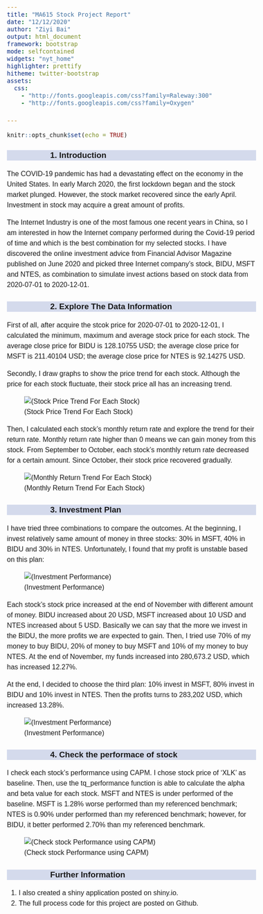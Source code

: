```yaml
---
title: "MA615 Stock Project Report"
date: "12/12/2020"
author: "Ziyi Bai"
output: html_document
framework: bootstrap
mode: selfcontained
widgets: "nyt_home"
highlighter: prettify
hitheme: twitter-bootstrap
assets:
  css:
    - "http://fonts.googleapis.com/css?family=Raleway:300"
    - "http://fonts.googleapis.com/css?family=Oxygen"

---
```


<style>
body{
  font-family:'Oxygen', sans-serif;
  font-size: 16px;
  line-height: 24px;
}

h1,h2,h3,h4 {
  font-family:'Raleway',sans-serif;
}

.container{width:1000px;}
h3{
background-color: #D4DAEC;
text-indent:100px;
}
h4{
text-indent:100px;
}

g-table-intro h4{
text-indent: 0px;
}
</style>

```r
knitr::opts_chunk$set(echo = TRUE)
```

### 1. Introduction

The COVID-19 pandemic has had a devastating effect on the economy in the United States. In early March 2020, the first lockdown began and the stock market plunged. However, the stock market recovered since the early April. Investment in stock may acquire a great amount of profits.   

The Internet Industry is one of the most famous one recent years in China, so I am interested in how the Internet company performed during the Covid-19 period of time and which is the best combination for my selected stocks. I have discovered the online investment advice from Financial Advisor Magazine published on June 2020 and picked three Internet company's stock, BIDU, MSFT and NTES, as combination to simulate invest actions based on stock data from 2020-07-01 to 2020-12-01.

### 2. Explore The Data Information

First of all, after acquire the stcok price for 2020-07-01 to 2020-12-01, I calculated the minimum, maximum and average stock price for each stock. The average close price for BIDU is 128.10755 USD; the average close price for MSFT is 211.40104 USD; the average close price for NTES is 92.14275 USD.

Secondly, I draw graphs to show the price trend for each stock. Although the price for each stock fluctuate, their stock price all has an increasing trend.

![(Stock Price Trend For Each Stock)](/Users/baiziyi/Desktop/MA615-Steam-Project/1.jpeg)

Then, I calculated each stock's monthly return rate and explore the trend for their return rate. Monthly return rate higher than 0 means we can gain money from this stock. From September to October, each stock's monthly return rate decreased for a certain amount. Since October, their stock price recovered gradually. 

![(Monthly Return Trend For Each Stock)](/Users/baiziyi/Desktop/MA615-Steam-Project/2.jpeg)

### 3. Investment Plan

I have tried three combinations to compare the outcomes. At the beginning, I invest relatively same amount of money in three stocks: 30% in MSFT, 40% in BIDU and 30% in NTES. Unfortunately, I found that my profit is unstable based on this plan: 

![(Investment Performance)](/Users/baiziyi/Desktop/MA615-Steam-Project/3.jpeg)

Each stock's stock price increased at the end of November with different amount of money. BIDU increased about 20 USD, MSFT increased about 10 USD and NTES increased about 5 USD. Basically we can say that the more we invest in the BIDU, the more profits we are expected to gain. Then, I tried use 70% of my money to buy BIDU, 20% of money to buy MSFT and 10% of my money to buy NTES. At the end of November, my funds increased into 280,673.2 USD, which has increased 12.27%. 

At the end, I decided to choose the third plan: 10% invest in MSFT, 80% invest in BIDU and 10% invest in NTES. Then the profits turns to 283,202 USD, which increased 13.28%. 

![(Investment Performance)](/Users/baiziyi/Desktop/MA615-Steam-Project/5.jpeg)

### 4. Check the performace of stock

I check each stock's performance using CAPM. I chose stock price of 'XLK' as baseline. Then, use the tq_performance function is able to calculate the alpha and beta value for each stock. MSFT and NTES is under performed of the baseline. MSFT is 1.28% worse performed than my referenced benchmark; NTES is 0.90% under performed than my referenced benchmark; however, for BIDU, it better performed 2.70% than my referenced benchmark. 

![(Check stock Performance using CAPM)](/Users/baiziyi/Desktop/MA615-Steam-Project/6.jpeg)

### Further Information

1. I also created a shiny application posted on shiny.io.
2. The full process code for this project are posted on Github.